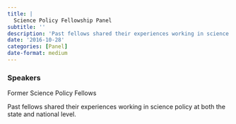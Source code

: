 ```yaml
---
title: |
  Science Policy Fellowship Panel
subtitle: ''
description: 'Past fellows shared their experiences working in science policy at both the state and national level.'
date: '2016-10-28'
categories: [Panel]
date-format: medium 
---
```


### Speakers  
Former Science Policy Fellows

Past fellows shared their experiences working in science policy at both the state and national level.

